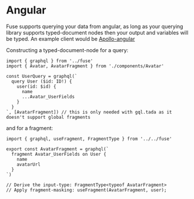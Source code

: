 # Angular

Fuse supports querying your data from angular, as long as your querying library supports typed-document nodes then
your output and variables will be typed. An example client would be [Apollo-angular](https://the-guild.dev/graphql/apollo-angular/docs)

Constructing a typed-document-node for a query:

```tsx
import { graphql } from '../fuse'
import { Avatar, AvatarFragment } from './components/Avatar'

const UserQuery = graphql(`
  query User ($id: ID!) {
    user(id: $id) {
      name
      ...Avatar_UserFields
    }
  }
`, [AvatarFragment]) // this is only needed with gql.tada as it doesn't support global fragments
```

and for a fragment:

```tsx
import { graphql, useFragment, FragmentType } from '../../fuse'

export const AvatarFragment = graphql(`
  fragment Avatar_UserFields on User {
    name
    avatarUrl
  }
`)

// Derive the input-type: FragmentType<typeof AvatarFragment>
// Apply fragment-masking: useFragment(AvatarFragment, user);
```
